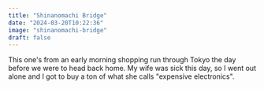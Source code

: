 ```yaml
---
title: "Shinanomachi Bridge"
date: "2024-03-20T10:22:36"
image: "shinanomachi-bridge"
draft: false
---
```


This one's from an early morning shopping run through Tokyo the day before we were to head back home. My wife was sick this day, so I went out alone and I got to buy a ton of what she calls \"expensive electronics\".
